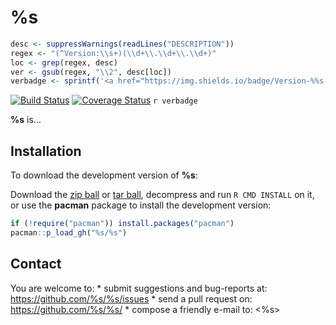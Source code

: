 # %s

```r
desc <- suppressWarnings(readLines("DESCRIPTION"))
regex <- "(^Version:\\s+)(\\d+\\.\\d+\\.\\d+)"
loc <- grep(regex, desc)
ver <- gsub(regex, "\\2", desc[loc])
verbadge <- sprintf('<a href="https://img.shields.io/badge/Version-%%s-orange.svg"><img src="https://img.shields.io/badge/Version-%%s-orange.svg" alt="Version"/></a></p>', ver, ver)
````

[![Build Status](https://travis-ci.org/%s/%s.png?branch=master)](https://travis-ci.org/trinker/%s)
[![Coverage Status](https://coveralls.io/repos/%s/%s/badge.png?branch=master)](https://coveralls.io/r/%s/%s?branch=master)
`r verbadge`

**%s** is...

## Installation

To download the development version of **%s**:

Download the [zip ball](https://github.com/%s/%s/zipball/master) or [tar ball](https://github.com/%s/%s/tarball/master), decompress and run `R CMD INSTALL` on it, or use the **pacman** package to install the development version:

```r
if (!require("pacman")) install.packages("pacman")
pacman::p_load_gh("%s/%s")
```

## Contact

You are welcome to:
* submit suggestions and bug-reports at: <https://github.com/%s/%s/issues>
* send a pull request on: <https://github.com/%s/%s/>
* compose a friendly e-mail to: <%s>
